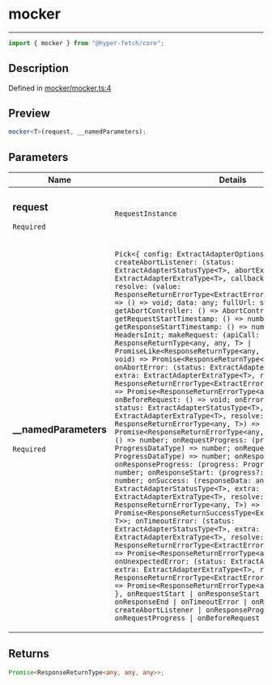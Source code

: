 # mocker

<div class="api-docs__separator" data-reactroot="">

---

</div><div class="api-docs__import" data-reactroot="">

```ts
import { mocker } from "@hyper-fetch/core";
```

</div><div class="api-docs__section">

## Description

</div><div class="api-docs__description"><span class="api-docs__do-not-parse">

</span></div><p class="api-docs__definition">

Defined in
[mocker/mocker.ts:4](https://github.com/BetterTyped/hyper-fetch/blob/c3e2c45/packages/core/src/mocker/mocker.ts#L4)

</p><div class="api-docs__section">

## Preview

</div><div class="api-docs__preview fn">

```ts
mocker<T>(request, __namedParameters);
```

</div><div class="api-docs__section">

## Parameters

</div>
<div class="api-docs__parameters">
<table>
<thead><tr><th>Name</th><th>Details</th></tr></thead>
<tbody><tr param-data="request"><td class="api-docs__param-name required">

### request

`Required`

</td><td class="api-docs__param-type">

`RequestInstance`

</td></tr><tr param-data="__namedParameters"><td class="api-docs__param-name required">

### \_\_namedParameters

`Required`

</td><td class="api-docs__param-type">

`Pick<{ config: ExtractAdapterOptionsType<T>; createAbortListener: (status: ExtractAdapterStatusType<T>, abortExtra: ExtractAdapterExtraType<T>, callback: () => void, resolve: (value: ResponseReturnErrorType<ExtractErrorType<T>, T>) => void) => () => void; data: any; fullUrl: string; getAbortController: () => AbortController; getRequestStartTimestamp: () => number; getResponseStartTimestamp: () => number; headers: HeadersInit; makeRequest: (apiCall: (resolve: (value: ResponseReturnType<any, any, T> | PromiseLike<ResponseReturnType<any, any, T>>) => void) => void) => Promise<ResponseReturnType<any, any, T>>; onAbortError: (status: ExtractAdapterStatusType<T>, extra: ExtractAdapterExtraType<T>, resolve: (value: ResponseReturnErrorType<ExtractErrorType<T>, T>) => void) => Promise<ResponseReturnErrorType<any, T>>; onBeforeRequest: () => void; onError: (error: any, status: ExtractAdapterStatusType<T>, extra: ExtractAdapterExtraType<T>, resolve: (value: ResponseReturnErrorType<any, T>) => void) => Promise<ResponseReturnErrorType<any, T>>; onRequestEnd: () => number; onRequestProgress: (progress: ProgressDataType) => number; onRequestStart: (progress?: ProgressDataType) => number; onResponseEnd: () => number; onResponseProgress: (progress: ProgressDataType) => number; onResponseStart: (progress?: ProgressDataType) => number; onSuccess: (responseData: any, status: ExtractAdapterStatusType<T>, extra: ExtractAdapterExtraType<T>, resolve: (value: ResponseReturnErrorType<any, T>) => void) => Promise<ResponseReturnSuccessType<ExtractResponseType<T>, T>>; onTimeoutError: (status: ExtractAdapterStatusType<T>, extra: ExtractAdapterExtraType<T>, resolve: (value: ResponseReturnErrorType<ExtractErrorType<T>, T>) => void) => Promise<ResponseReturnErrorType<any, T>>; onUnexpectedError: (status: ExtractAdapterStatusType<T>, extra: ExtractAdapterExtraType<T>, resolve: (value: ResponseReturnErrorType<ExtractErrorType<T>, T>) => void) => Promise<ResponseReturnErrorType<any, T>>; payload: any }, onRequestStart | onResponseStart | onError | onResponseEnd | onTimeoutError | onRequestEnd | createAbortListener | onResponseProgress | onRequestProgress | onBeforeRequest | onSuccess>`

</td></tr></tbody></table></div><div class="api-docs__section">

## Returns

</div><div class="api-docs__returns">

```ts
Promise<ResponseReturnType<any, any, any>>;
```

</div>
